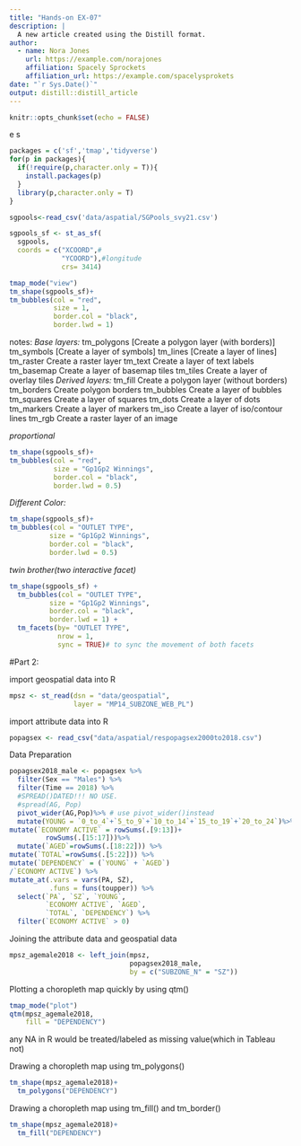 ```yaml
---
title: "Hands-on EX-07"
description: |
  A new article created using the Distill format.
author:
  - name: Nora Jones 
    url: https://example.com/norajones
    affiliation: Spacely Sprockets
    affiliation_url: https://example.com/spacelysprokets
date: "`r Sys.Date()`"
output: distill::distill_article
---
```


```r
knitr::opts_chunk$set(echo = FALSE)
```

e s

```r
packages = c('sf','tmap','tidyverse')
for(p in packages){
  if(!require(p,character.only = T)){
    install.packages(p)
  }
  library(p,character.only = T)
}
```

```r
sgpools<-read_csv('data/aspatial/SGPools_svy21.csv')
```

```r
sgpools_sf <- st_as_sf(
  sgpools, 
  coords = c("XCOORD",#
             "YCOORD"),#longitude
             crs= 3414)
```

```r
tmap_mode("view")
tm_shape(sgpools_sf)+
tm_bubbles(col = "red",
           size = 1,
           border.col = "black",
           border.lwd = 1)
```

notes:
*Base layers:*
tm_polygons [Create a polygon layer (with borders)]
tm_symbols [Create a layer of symbols]
tm_lines [Create a layer of lines]
tm_raster Create a raster layer
tm_text Create a layer of text labels
tm_basemap Create a layer of basemap tiles
tm_tiles Create a layer of overlay tiles
*Derived layers:*
tm_fill Create a polygon layer (without borders)
tm_borders Create polygon borders
tm_bubbles Create a layer of bubbles
tm_squares Create a layer of squares
tm_dots Create a layer of dots
tm_markers Create a layer of markers
tm_iso Create a layer of iso/contour lines
tm_rgb Create a raster layer of an image

*proportional*

```r
tm_shape(sgpools_sf)+
tm_bubbles(col = "red",
           size = "Gp1Gp2 Winnings",
           border.col = "black",
           border.lwd = 0.5)
```

*Different Color:*

```r
tm_shape(sgpools_sf)+
tm_bubbles(col = "OUTLET TYPE",
          size = "Gp1Gp2 Winnings",
          border.col = "black",
          border.lwd = 0.5)
```

*twin brother(two interactive facet)*

```r
tm_shape(sgpools_sf) +
  tm_bubbles(col = "OUTLET TYPE", 
          size = "Gp1Gp2 Winnings",
          border.col = "black",
          border.lwd = 1) +
  tm_facets(by= "OUTLET TYPE",
            nrow = 1,
            sync = TRUE)# to sync the movement of both facets
```

#Part 2:

import geospatial data into R

```r
mpsz <- st_read(dsn = "data/geospatial", 
                layer = "MP14_SUBZONE_WEB_PL")
```

import attribute data into R

```r
popagsex <- read_csv("data/aspatial/respopagsex2000to2018.csv")
```

Data Preparation

```r
popagsex2018_male <- popagsex %>%
  filter(Sex == "Males") %>%
  filter(Time == 2018) %>%
  #SPREAD()DATED!!! NO USE. 
  #spread(AG, Pop)
  pivot_wider(AG,Pop)%>% # use pivot_wider()instead
  mutate(YOUNG = `0_to_4`+`5_to_9`+`10_to_14`+`15_to_19`+`20_to_24`)%>% #alternatively, use:
mutate(`ECONOMY ACTIVE` = rowSums(.[9:13])+
         rowSums(.[15:17]))%>%
  mutate(`AGED`=rowSums(.[18:22])) %>%
mutate(`TOTAL`=rowSums(.[5:22])) %>%  
mutate(`DEPENDENCY` = (`YOUNG` + `AGED`)
/`ECONOMY ACTIVE`) %>%
mutate_at(.vars = vars(PA, SZ), 
          .funs = funs(toupper)) %>%
  select(`PA`, `SZ`, `YOUNG`, 
         `ECONOMY ACTIVE`, `AGED`, 
         `TOTAL`, `DEPENDENCY`) %>%
  filter(`ECONOMY ACTIVE` > 0)
```

Joining the attribute data and geospatial data

```r
mpsz_agemale2018 <- left_join(mpsz,
                              popagsex2018_male,
                              by = c("SUBZONE_N" = "SZ"))
```

Plotting a choropleth map quickly by using qtm()

```r
tmap_mode("plot")
qtm(mpsz_agemale2018, 
    fill = "DEPENDENCY")
```

any NA in R would be treated/labeled as missing value(which in Tableau not)

Drawing a choropleth map using tm_polygons()
```r
tm_shape(mpsz_agemale2018)+
  tm_polygons("DEPENDENCY")
```

Drawing a choropleth map using tm_fill() and tm_border()
```r
tm_shape(mpsz_agemale2018)+
  tm_fill("DEPENDENCY")
```

